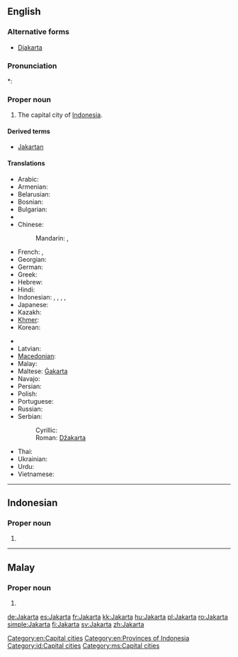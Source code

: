 ==English==
{{wikipedia}}

===Alternative forms===
* [[Djakarta]]

===Pronunciation===
*: {{rhymes|ɑː(r)tə}}

===Proper noun===
{{en-proper noun}}

# The capital city of [[Indonesia]].

====Derived terms====
* [[Jakartan]]

====Translations====
{{trans-top|capital of Indonesia}}
* Arabic: {{t-|ar|جاكرتا|f|tr=jakarta}}
* Armenian: {{t|hy|Ջակարտա|tr=Jakarta|sc=Armn}}
* Belarusian: {{t-|be|Джакарта|f|tr=Džakárta|xs=Belarusian}}
* Bosnian: {{t-|bs|Džakarta|f}}
* Bulgarian: {{t-|bg|Джакарта|f|tr=Džakárta}}
* {{trreq|my}}
* Chinese:
*: Mandarin: {{t-|cmn|雅加達|sc=Hani}}, {{t-|cmn|雅加达|tr=Yǎjiādá|sc=Hani}}
* French: {{t+|fr|Jakarta}}, {{t-|fr|Djakarta}}
* Georgian: {{t|ka|ჯაკარტა|tr=jakarta|sc=Geor}}
* German: {{t+|de|Jakarta|n}}
* Greek: {{t-|el|Τζακάρτα|tr=Tzakárta}}
* Hebrew: {{t|he|ג'קרטה}}
* Hindi: {{t|hi|जकार्ता|tr=jakārtā|xs=Hindi}}
* Indonesian: {{t|id|Jakarta}}, {{qualifier|former name}} {{t+|id|Djakarta|xs=Indonesian}},  {{t|id|Sunda Kelapa|xs=Indonesian}}, {{t|id|Jayakarta|xs=Indonesian}},  {{t-|id|Batavia|xs=Indonesian}}
* Japanese: {{t-|ja|ジャカルタ|tr=Jakaruta}}
* Kazakh: {{t|kk|Джакарта|tr=Džakárta|sc=Cyrl}}
* [[Khmer]]: {{t|km|ចាការតា|tr=jaakaata|sc=Khmr|xs=Khmer}}
* Korean: {{t+|ko|자카르타|tr=Jakareuta|sc=Hang}}
{{trans-mid}}
* {{trreq|lo}}
* Latvian: {{t-|lv|Džakarta|xs=Latvian}}
* [[Macedonian]]: {{t-|mk|Џакарта|f|tr=Džakárta}}
* Malay: {{t|ms|Jakarta}}
* Maltese: [[Ġakarta]]
* Navajo: {{tø|nv|Jakʼáta}}
* Persian: {{t|fa|جاکارتا|tr=Jâkârtâ|sc=fa-Arab}}
* Polish: {{t+|pl|Dżakarta|f}}
* Portuguese: {{t|pt|Jacarta|f}}
* Russian: {{t-|ru|Джакарта|f|tr=Džakárta}}
* Serbian:
*: Cyrillic: {{t|sr|Џакарта|f}}
*: Roman: [[Džakarta#Serbian|Džakarta]] {{f}}
* Thai: {{t|th|จาการ์ตา|tr=jaa-gaa-dtaa}}
* Ukrainian: {{t-|uk|Джакарта|f|tr=Džakárta|xs=Ukrainian}}
* Urdu: {{t|ur|جکارتہ|tr=jakārtā|sc=ur-Arab}}
* Vietnamese: {{t-|vi|Jakarta|xs=Vietnamese}}
{{trans-bottom}}

[[Category:en:Capital cities]]
[[Category:en:Provinces of Indonesia]]

----

==Indonesian==
{{wikipedia|lang=id}}

===Proper noun===
{{head|id|proper noun}}

# {{l|en|Jakarta}}

[[Category:id:Capital cities]]

----

==Malay==
{{wikipedia|lang=ms}}

===Proper noun===
{{head|ms|proper noun}}

# {{l|en|Jakarta}}

[[Category:ms:Capital cities]]

[[de:Jakarta]]
[[es:Jakarta]]
[[fr:Jakarta]]
[[kk:Jakarta]]
[[hu:Jakarta]]
[[pl:Jakarta]]
[[ro:Jakarta]]
[[simple:Jakarta]]
[[fi:Jakarta]]
[[sv:Jakarta]]
[[zh:Jakarta]]